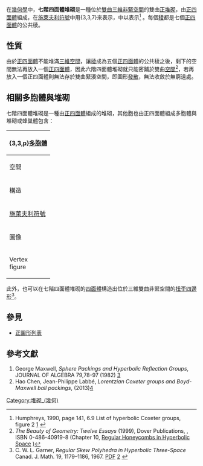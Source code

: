 {{Polytopebox
| name = 七階四面體堆砌
| imagename = Hyperbolic_honeycomb_3-3-7_poincare_cc.png
| polytope = 七階四面體堆砌
| Type = [[正圖形列表|雙曲正堆砌]]
| group_type = [[堆砌_(幾何)|堆砌]]
| Dimension = [[三維|三維]][[雙曲幾何|雙曲]][[空間|空間]]
| Cell = [[正四面体|{3,3}]] [[File:Uniform_polyhedron-33-t0.png|40px]]
| Face = [[正三角形|{3}]] [[Image:2-simplex_t0.svg|20px]]
| Vertice_type = [[File:H2_tiling_237-4.png|100px]]<BR>([[七階三角形鑲嵌|{3,7}]])
| Schläfli = {3,3,7}
| Coxeter_diagram = {{CDD|node_1|3|node|3|node|7|node}}
| Symmetry_group = [7,3,3]
| dual = [[三階七邊形鑲嵌蜂巢體|三階七邊形鑲嵌蜂巢體]]
| Properties = [[正圖形|正]]
}}
在[[幾何學|幾何學]]中，'''七階四面體堆砌'''是一種位於[[雙曲幾何|雙曲]][[三維|三維]][[緊空間|非緊空間]]的雙曲[[正堆砌|正堆砌]]，由[[正四面體|正四面體]]組成，在[[施萊夫利符號|施萊夫利符號]]中用{3,3,7}來表示，{{link-en|考克斯特-迪肯符號|Coxeter-Dynkin diagram}}中以{{CDD|node_1|3|node|3|node|7|node}}表示<ref>Humphreys, 1990, page 141, 6.9 List of hyperbolic Coxeter groups, figure 2 [http://books.google.com/books?id=ODfjmOeNLMUC&lpg=PP1&ots=AX5SYxPQ9S&pg=PA141] {{Wayback|url=http://books.google.com/books?id=ODfjmOeNLMUC&lpg=PP1&ots=AX5SYxPQ9S&pg=PA141 |date=20140705153303 }}</ref> 。每個[[稜|稜]]都是七個[[正四面體|正四面體]]的公共稜。

== 性質 ==
由於[[正四面體|正四面體]]不能堆滿[[三維空間|三維空間]]，讓[[稜|稜]]成為五個[[正四面體|正四面體]]的公共稜之後，剩下的空間無法再放入一個[[正四面體|正四面體]]，因此六階四面體堆砌就只能密鋪於雙曲[[空間|空間]]<ref>''The Beauty of Geometry: Twelve Essays'' (1999), Dover Publications, {{LCCN|99035678||}}, ISBN 0-486-40919-8 (Chapter 10, [http://www.mathunion.org/ICM/ICM1954.3/Main/icm1954.3.0155.0169.ocr.pdf Regular Honeycombs in Hyperbolic Space] {{Wayback|url=http://www.mathunion.org/ICM/ICM1954.3/Main/icm1954.3.0155.0169.ocr.pdf |date=20160610043106 }})</ref>，若再放入一個正四面體則無法存於雙曲緊湊空間，即圖形[[發散|發散]]，無法收斂於無窮遠處。

== 相關多胞體與堆砌 ==
七階四面體堆砌是一種由[[正四面體|正四面體]]組成的堆砌，其他胞也由正四面體組成多胞體與堆砌或蜂巢體包含：
{| class=wikitable
!colspan=12|{3,3,p}[[多胞體|多胞體]]
|-
!空間
!colspan=3|[[三維球面|S<sup>3</sup>]]
!colspan=4|{{link-en|雙曲空間|hyperbolic space|H<sup>3</sup>}}
|-
!構造
!colspan=3|有限
!仿緊
!colspan=3|非緊
|- style="text-align:center;vertical-align:top;"
![[施萊夫利符號|施萊夫利符號]]<BR>{{link-en|考克斯特-迪肯符號|Coxeter-Dynkin diagram|考克斯特符號}}
![[正五胞體|{3,3,3}]]<BR>{{CDD|node_1|3|node|3|node|3|node}}
![[正十六胞體|{3,3,4}]]<BR>{{CDD|node_1|3|node|3|node|4|node}}<BR>{{CDD|node_1|3|node|split1|nodes}}
![[正六百胞體|{3,3,5}]]<BR>{{CDD|node_1|3|node|3|node|5|node}}
![[六階四面體堆砌|{3,3,6}]]<BR>{{CDD|node_1|3|node|3|node|6|node}}<BR>{{CDD|node_1|3|node|split1|branch}}
!'''{3,3,7}'''<BR>{{CDD|node_1|3|node|3|node|7|node}}
![[八階四面體堆砌|{3,3,8}]]<BR>{{CDD|node_1|3|node|3|node|8|node}}<BR>{{CDD|node_1|3|node|split1|branch|label4}}
<!--!{3,3,9}<BR>{{CDD|node_1|3|node|3|node|9|node}}-->
!... [[無限階四面體堆砌|{3,3,∞}]]<BR>{{CDD|node_1|3|node|3|node|infin|node}}<BR>{{CDD|node_1|3|node|split1|branch|labelinfin}}
|- style="text-align:center;"
!圖像
|[[File:Stereographic_polytope_5cell.png|60px]]
|[[File:Stereographic_polytope_16cell.png|60px]]
|[[File:Stereographic_polytope_600cell.png|60px]]
|[[File:H3_336_CC_center.png|80px]]
|[[File:Hyperbolic_honeycomb_3-3-7_poincare_cc.png|72px]]
|[[File:Hyperbolic_honeycomb_3-3-8_poincare_cc.png|72px]]
<!--|[[File:H3_339_UHS_plane_at_infinity.png|60px]]-->
|[[File:Hyperbolic_honeycomb_3-3-i_poincare_cc.png|72px]]
|- style="text-align:center;vertical-align:top;"
!Vertex<BR>figure
|[[File:5-cell_verf.png|60px]]<BR>[[正四面體|{3,3}]]<BR>{{CDD|node_1|3|node|3|node}}
|[[File:16-cell_verf.png|60px]]<BR>[[正八面體|{3,4}]]<BR>{{CDD|node_1|3|node|4|node}}<BR>{{CDD|node_1|split1|nodes}}
|[[File:600-cell_verf.png|60px]]<BR>[[正二十面體|{3,5}]]<BR>{{CDD|node_1|3|node|5|node}}
|[[File:Uniform_tiling_63-t2.png|60px]]<BR>[[正三角形鑲嵌|{3,6}]]<BR>{{CDD|node_1|3|node|6|node}}<BR>{{CDD|node_1|split1|branch}}
|[[File:H2_tiling_237-4.png|60px]]<BR>[[七階三角形鑲嵌|{3,7}]]<BR>{{CDD|node_1|3|node|7|node}}
|[[File:H2_tiling_238-4.png|60px]]<BR>[[八階三角形鑲嵌|{3,8}]]<BR>{{CDD|node_1|3|node|8|node}}<BR>{{CDD|node_1|split1|branch|label4}}
<!--|[[File:H2_tiling_239-4.png|60px]]<BR>[[order-9_triangular_tiling|{3,9}]]<BR>{{CDD|node_1|3|node|9|node}}-->
|[[File:H2_tiling_23i-4.png|60px]]<BR>[[無限階三角形鑲嵌|{3,∞}]]<BR>{{CDD|node_1|3|node|infin|node}}<BR>{{CDD|node_1|split1|branch|labelinfin}}
|}
此外，也可以在七階四面體堆砌的[[四面體|四面體]]構造出位於三維雙曲非緊空間的[[扭歪多邊形|扭歪四邊形]]<ref>C. W. L. Garner, ''Regular Skew Polyhedra in Hyperbolic Three-Space'' Canad. J. Math. 19, 1179–1186, 1967. [[PDF|PDF]] [http://cms.math.ca/cjm/a145822] {{Wayback|url=http://cms.math.ca/cjm/a145822 |date=20150402131943 }}</ref>。

== 參見 ==
*[[正圖形列表|正圖形列表]]

== 參考文獻 ==
{{refbegin|2}}
# George Maxwell, ''Sphere Packings and Hyperbolic Reflection Groups'', JOURNAL OF ALGEBRA 79,78-97 (1982) [http://www.sciencedirect.com/science/article/pii/0021869382903180]{{Webarchive|url=https://archive.is/20130630070017/http://www.sciencedirect.com/science/article/pii/0021869382903180 |date=2013-06-30 }}
# Hao Chen, Jean-Philippe Labbé, ''Lorentzian Coxeter groups and Boyd-Maxwell ball packings'', (2013)[http://arxiv.org/abs/1310.8608]{{Wayback|url=http://arxiv.org/abs/1310.8608 |date=20170919005449 }}
{{reflist}}
{{refend}}

[[Category:堆砌_(幾何)|Category:堆砌_(幾何)]]